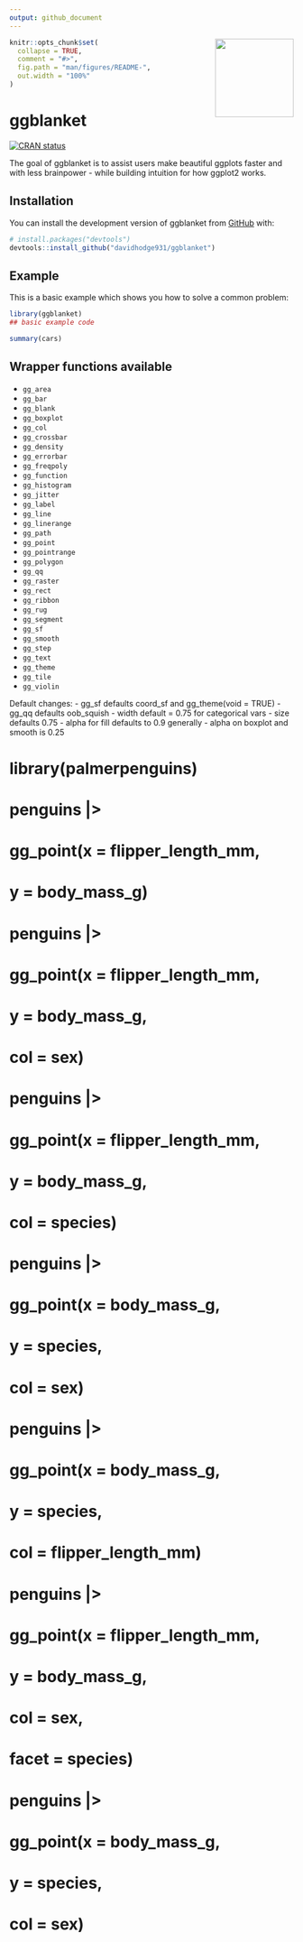 ```yaml
---
output: github_document
---
```


<!-- README.md is generated from README.Rmd. Please edit that file -->

<img src="man/figures/logo.png" align="right" height="139" />

```r
knitr::opts_chunk$set(
  collapse = TRUE,
  comment = "#>",
  fig.path = "man/figures/README-",
  out.width = "100%"
)
```

# ggblanket

<!-- badges: start -->
[![CRAN status](https://www.r-pkg.org/badges/version/ggblanket)](https://CRAN.R-project.org/package=ggblanket)
<!-- badges: end -->

The goal of ggblanket is to assist users make beautiful ggplots faster and with less brainpower - while building intuition for how ggplot2 works.

## Installation

You can install the development version of ggblanket from [GitHub](https://github.com/) with:

``` r
# install.packages("devtools")
devtools::install_github("davidhodge931/ggblanket")
```

## Example

This is a basic example which shows you how to solve a common problem:

```r
library(ggblanket)
## basic example code
```


```r
summary(cars)
```

## Wrapper functions available

* `gg_area`	
* `gg_bar`	
* `gg_blank`	
* `gg_boxplot`	
* `gg_col`	
* `gg_crossbar`
* `gg_density`
* `gg_errorbar`	
* `gg_freqpoly`	
* `gg_function`	
* `gg_histogram`	
* `gg_jitter`	
* `gg_label`
* `gg_line`
* `gg_linerange`
* `gg_path`	
* `gg_point`	
* `gg_pointrange`	
* `gg_polygon`
* `gg_qq`
* `gg_raster`	
* `gg_rect`
* `gg_ribbon`
* `gg_rug`
* `gg_segment`	
* `gg_sf`	
* `gg_smooth`	
* `gg_step`	
* `gg_text`	
* `gg_theme`
* `gg_tile`	
* `gg_violin`	

Default changes:
- gg_sf defaults coord_sf and gg_theme(void = TRUE)
- gg_qq defaults oob_squish
- width default = 0.75 for categorical vars
- size defaults 0.75
- alpha for fill defaults to 0.9 generally
- alpha on boxplot and smooth is 0.25

# library(palmerpenguins)
# 
# penguins |>
#   gg_point(x = flipper_length_mm, 
#            y = body_mass_g)
# 
# penguins |>
#   gg_point(x = flipper_length_mm, 
#            y = body_mass_g,
#            col = sex)
# 
# penguins |>
#   gg_point(x = flipper_length_mm, 
#            y = body_mass_g,
#            col = species)
# 
# penguins |>
#   gg_point(x = body_mass_g, 
#            y = species,
#            col = sex)
# 
# penguins |>
#   gg_point(x = body_mass_g, 
#            y = species,
#            col = flipper_length_mm)
# 
# penguins |>
#   gg_point(x = flipper_length_mm, 
#            y = body_mass_g,
#            col = sex, 
#            facet = species)
# 
# penguins |>
#   gg_point(x = body_mass_g, 
#            y = species,
#            col = sex)
